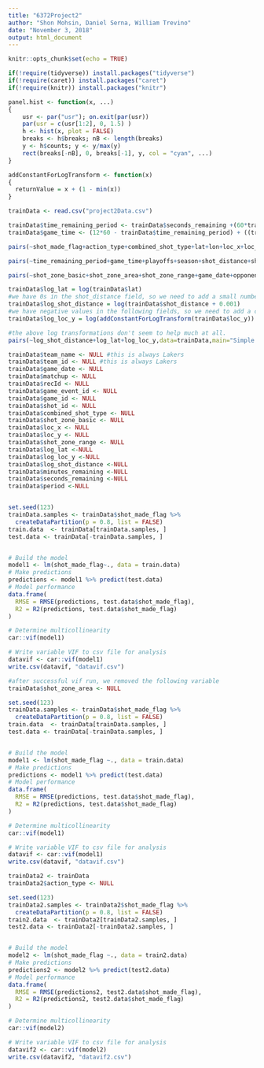 ---
title: "6372Project2"
author: "Shon Mohsin, Daniel Serna, William Trevino"
date: "November 3, 2018"
output: html_document
---

```{r setup, include=FALSE}
knitr::opts_chunk$set(echo = TRUE)
```

```{r libraryImports}
if(!require(tidyverse)) install.packages("tidyverse")
if(!require(caret)) install.packages("caret")
if(!require(knitr)) install.packages("knitr")
```

```{r addUtilityFunctions}
panel.hist <- function(x, ...)
{
    usr <- par("usr"); on.exit(par(usr))
    par(usr = c(usr[1:2], 0, 1.5) )
    h <- hist(x, plot = FALSE)
    breaks <- h$breaks; nB <- length(breaks)
    y <- h$counts; y <- y/max(y)
    rect(breaks[-nB], 0, breaks[-1], y, col = "cyan", ...)
}

addConstantForLogTransform <- function(x)
{
  returnValue = x + (1 - min(x))
}
```

```{r importData}
trainData <- read.csv("project2Data.csv")
```

```{r dataTransformations}
trainData$time_remaining_period <- trainData$seconds_remaining +(60*trainData$minutes_remaining) 
trainData$game_time <- (12*60 - trainData$time_remaining_period) + ((trainData$period - 1)*12*60)
```

```{r outlierAnalysis}
pairs(~shot_made_flag+action_type+combined_shot_type+lat+lon+loc_x+loc_y,data=trainData,main="Simple Scatterplot Matrix", diag.panel=panel.hist)

pairs(~time_remaining_period+game_time+playoffs+season+shot_distance+shot_type,data=trainData,main="Simple Scatterplot Matrix", diag.panel=panel.hist)

pairs(~shot_zone_basic+shot_zone_area+shot_zone_range+game_date+opponent+attendance+arena_temp+avgnoisedb,data=trainData,main="Simple Scatterplot Matrix", diag.panel=panel.hist)

```

```{r logTransformations}
trainData$log_lat = log(trainData$lat)
#we have 0s in the shot_distance field, so we need to add a small number so we can take the log transform.
trainData$log_shot_distance = log(trainData$shot_distance + 0.001)
#we have negative values in the following fields, so we need to add a constant so we can take the log tranform.
trainData$log_loc_y = log(addConstantForLogTransform(trainData$loc_y))

#the above log transformations don't seem to help much at all.
pairs(~log_shot_distance+log_lat+log_loc_y,data=trainData,main="Simple Scatterplot Matrix", diag.panel=panel.hist)
```

```{r varianceInflationFactor}
trainData$team_name <- NULL #this is always Lakers
trainData$team_id <- NULL #this is always Lakers
trainData$game_date <- NULL
trainData$matchup <- NULL
trainData$recId <- NULL
trainData$game_event_id <- NULL
trainData$game_id <- NULL
trainData$shot_id <- NULL
trainData$combined_shot_type <- NULL
trainData$shot_zone_basic <- NULL
trainData$loc_x <- NULL
trainData$loc_y <- NULL
trainData$shot_zone_range <- NULL
trainData$log_lat <-NULL
trainData$log_loc_y <-NULL
trainData$log_shot_distance <-NULL
trainData$minutes_remaining <-NULL
trainData$seconds_remaining <-NULL
trainData$period <-NULL


set.seed(123)
trainData.samples <- trainData$shot_made_flag %>%
  createDataPartition(p = 0.8, list = FALSE)
train.data  <- trainData[trainData.samples, ]
test.data <- trainData[-trainData.samples, ]


# Build the model
model1 <- lm(shot_made_flag~., data = train.data)
# Make predictions
predictions <- model1 %>% predict(test.data)
# Model performance
data.frame(
  RMSE = RMSE(predictions, test.data$shot_made_flag),
  R2 = R2(predictions, test.data$shot_made_flag)
)

# Determine multicollinearity
car::vif(model1)

# Write variable VIF to csv file for analysis
datavif <- car::vif(model1)
write.csv(datavif, "datavif.csv")

#after successful vif run, we removed the following variable
trainData$shot_zone_area <- NULL

set.seed(123)
trainData.samples <- trainData$shot_made_flag %>%
  createDataPartition(p = 0.8, list = FALSE)
train.data  <- trainData[trainData.samples, ]
test.data <- trainData[-trainData.samples, ]


# Build the model
model1 <- lm(shot_made_flag ~., data = train.data)
# Make predictions
predictions <- model1 %>% predict(test.data)
# Model performance
data.frame(
  RMSE = RMSE(predictions, test.data$shot_made_flag),
  R2 = R2(predictions, test.data$shot_made_flag)
)

# Determine multicollinearity
car::vif(model1)

# Write variable VIF to csv file for analysis
datavif <- car::vif(model1)
write.csv(datavif, "datavif.csv")

trainData2 <- trainData
trainData2$action_type <- NULL

set.seed(123)
trainData2.samples <- trainData2$shot_made_flag %>%
  createDataPartition(p = 0.8, list = FALSE)
train2.data  <- trainData2[trainData2.samples, ]
test2.data <- trainData2[-trainData2.samples, ]


# Build the model
model2 <- lm(shot_made_flag ~., data = train2.data)
# Make predictions
predictions2 <- model2 %>% predict(test2.data)
# Model performance
data.frame(
  RMSE = RMSE(predictions2, test2.data$shot_made_flag),
  R2 = R2(predictions2, test2.data$shot_made_flag)
)

# Determine multicollinearity
car::vif(model2)

# Write variable VIF to csv file for analysis
datavif2 <- car::vif(model2)
write.csv(datavif2, "datavif2.csv")
```